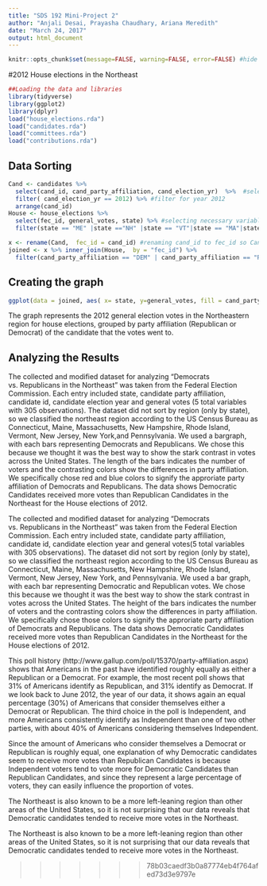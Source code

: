 ```yaml
---
title: "SDS 192 Mini-Project 2"
author: "Anjali Desai, Prayasha Chaudhary, Ariana Meredith"
date: "March 24, 2017"
output: html_document
---
```

```r
knitr::opts_chunk$set(message=FALSE, warning=FALSE, error=FALSE) #hide error messages etc.
```
#2012 House elections in the Northeast
```r
##Loading the data and libraries 
library(tidyverse)
library(ggplot2)
library(dplyr)
load("house_elections.rda")
load("candidates.rda")
load("committees.rda")
load("contributions.rda")
```
## Data Sorting
```r
Cand <- candidates %>%
  select(cand_id, cand_party_affiliation, cand_election_yr)  %>%  #selecting necessary variables (id, party, year)
  filter( cand_election_yr == 2012) %>% #filter for year 2012
  arrange(cand_id)
House <- house_elections %>%
  select(fec_id, general_votes, state) %>% #selecting necessary variables we want (id, votes, state)
  filter(state == "ME" |state =="NH" |state == "VT"|state == "MA"|state == "RI"|state == "CT"|state == "NY"| state =="NJ"| state =="PA") #filtering for Northeastern states

x <- rename(Cand,  fec_id = cand_id) #renaming cand_id to fec_id so Cand id variable matches House for the join
joined <- x %>% inner_join(House,  by = "fec_id") %>%
  filter(cand_party_affiliation == "DEM" | cand_party_affiliation == "REP") #filter for democrats or repbulicans only

```
## Creating the graph
```r
ggplot(data = joined, aes( x= state, y=general_votes, fill = cand_party_affiliation))+geom_bar(stat= "identity")+labs(x = NULL, y = "General Votes (millions)")+theme(axis.text.x = element_text(angle = 50, hjust = 1, size= 12, face= "bold"), axis.text.y = element_text(size = 12, face= "bold"), axis.title.y = element_text(size = 12))+theme(legend.position=c(.1, .8))+ggtitle("Democrats vs. Republicans in the Northeast")+theme(plot.title = element_text( size = 20, hjust = 0.5, face= "bold"))+ scale_y_continuous(expand = c(0,0), labels = c(0, 2, 4 ,6))+ scale_fill_manual(values =c("blue4","Red"), name = "Party", labels=c("DEM", "REP"))+ scale_x_discrete( labels = c("Connecticut", "Massachusetts" , "Maine", "New Hampshire", "New Jersey", "New York", "Pennysylvania", "Rhode Island", "Vermont"))
```

The graph represents the 2012 general election votes in the Northeastern region for house elections, grouped by party affiliation (Republican or Democrat) of the candidate that the votes went to.

## Analyzing the Results


The collected and modified dataset for analyzing "Democrats vs. Republicans in the Northeast" was taken from the Federal Election Commission. Each entry included state, candidate party affiliation, candidate id, candidate election year and general votes (5 total variables with 305 observations). The dataset did not sort by region (only by state), so we classified the northeast region according to the US Census Bureau as Connecticut, Maine, Massachusetts, New Hampshire, Rhode Island, Vermont, New Jersey, New York,and Pennsylvania. We used a bargraph, with each bars representing Democrats and Republicans. We chose this because we thought it was the best way to show the stark contrast in votes across the United States. The length of the bars indicates the number of voters and the contrasting colors show the differences in party affiliation. We specifically chose red and blue colors to signify the approriate party affiliation of Democrats and Republicans. The data shows Democratic Candidates received more votes than Republican Candidates in the Northeast for the House elections of 2012.

The collected and modified dataset for analyzing "Democrats vs. Republicans in the Northeast" was taken from the Federal Election Commission. Each entry included  state, candidate party affiliation, candidate id, candidate election year and general votes(5 total variables with 305 observations). The dataset did not sort by region (only by state), so we classified the northeast region according to the US Census Bureau as Connecticut, Maine, Massachusetts, New Hampshire, Rhode Island, Vermont, New Jersey, New York, and Pennsylvania. We used a bar graph, with each bar representing Democratic and Republican votes. We chose this because we thought it was the best way to show the stark contrast in votes across the United States. The height of the bars indicates the number of voters and the contrasting colors show the differences in party affiliation. We specifically chose those colors to signify the approriate party affiliation of Democrats and Republicans. The data shows Democratic Candidates received more votes than Republican Candidates in the Northeast for the House elections of 2012.


This poll history (http://www.gallup.com/poll/15370/party-affiliation.aspx) shows that Americans in the past have identified roughly equally as either a Republican or a Democrat. For example, the most recent poll shows that 31% of Americans identify as Republican, and 31% identify as Democrat. If we look back to June 2012, the year of our data, it shows again an equal percentage (30%) of Americans that consider themselves either a Democrat or Republican. The third choice in the poll is Independent, and more Americans consistently identify as Independent than one of two other parties, with about 40% of Americans considering themselves Independent.

Since the amount of Americans who consider themselves a Democrat or Republican is roughly equal, one explanation of why Democratic candidates seem to receive more votes than Republican Candidates is because Independent voters tend to vote more for Democratic Candidates than Republican Candidates, and since they represent a large percentage of voters, they can easily influence the proportion of votes. 


The Northeast is also known to be a more left-leaning region than other areas of the United States, so it is not surprising that our data reveals that Democratic candidates tended to receive more votes in the Northeast. 


The Northeast is also known to be a more left-leaning region than other areas of the United States, so it is not surprising that our data reveals that Democratic candidates tended to receive more votes in the Northeast. 


>>>>>>> 78b03caedf3b0a87774eb4f764afed73d3e9797e
